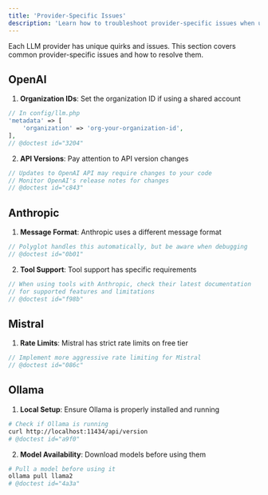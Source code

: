 ```yaml
---
title: 'Provider-Specific Issues'
description: 'Learn how to troubleshoot provider-specific issues when using Polyglot.'
---
```


Each LLM provider has unique quirks and issues. This section covers common provider-specific issues and how to resolve them.


## OpenAI

1. **Organization IDs**: Set the organization ID if using a shared account
```php
// In config/llm.php
'metadata' => [
    'organization' => 'org-your-organization-id',
],
// @doctest id="3204"
```

2. **API Versions**: Pay attention to API version changes
```php
// Updates to OpenAI API may require changes to your code
// Monitor OpenAI's release notes for changes
// @doctest id="c843"
```

## Anthropic

1. **Message Format**: Anthropic uses a different message format
```php
// Polyglot handles this automatically, but be aware when debugging
// @doctest id="0b01"
```

2. **Tool Support**: Tool support has specific requirements
```php
// When using tools with Anthropic, check their latest documentation
// for supported features and limitations
// @doctest id="f98b"
```

## Mistral

1. **Rate Limits**: Mistral has strict rate limits on free tier
```php
// Implement more aggressive rate limiting for Mistral
// @doctest id="086c"
```


## Ollama

1. **Local Setup**: Ensure Ollama is properly installed and running
```bash
# Check if Ollama is running
curl http://localhost:11434/api/version
# @doctest id="a9f0"
```

2. **Model Availability**: Download models before using them
```bash
# Pull a model before using it
ollama pull llama2
# @doctest id="4a3a"
```
